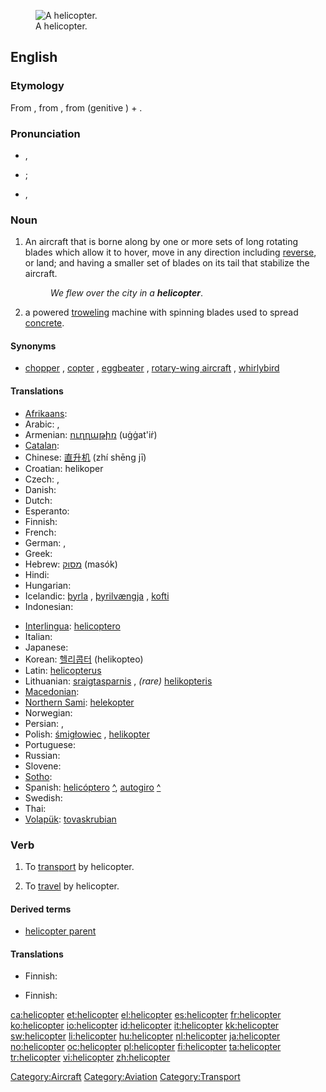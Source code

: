 [[Image:Bell 206L3 (D-HASA).jpg|thumb|right|A helicopter.]]
==English==

===Etymology===
From {{etyl|fr}} {{term|hélicoptère|lang=fr}}, from {{etyl|el}} {{term|ελικόπτερον|sc=Grek|tr=helikopteron|lang=el}}, from {{etyl|grc}} {{term|έλιξ|sc=polytonic|tr=helix|lang=grc}} (genitive {{term|έλικος|sc=polytonic|tr=helikos||turning, revolving, rotating, spinning|lang=grc}}) + {{term|πτερόν|sc=polytonic|tr=pteron||wing; anything winged|lang=grc}}.

===Pronunciation===
* {{a|AusE}} {{IPA|/ˈheliˌkoptə(r)/}}, {{SAMPA|"heli%kopt@(r)/}}
* {{a|UK}} {{IPA|/ˈhɛl.iˌkɒp.tə(ɹ)/|/ˈhɛl.ɪˌkɒp.tə(ɹ)/}}; {{SAMPA|/"hEl.i%kQp.t@(r)|/"hEl.I%kQp.t@(r)/}}
* {{a|US}} {{IPA|/ˈhɛlɪˌkɔptəɻ/}}, {{SAMPA|/"hElI.kOpt@r\`/}}

===Noun===
{{en-noun}}

# An aircraft that is borne along by one or more sets of long rotating blades which allow it to hover, move in any direction including [[reverse]], or land; and having a smaller set of blades on its tail that stabilize the aircraft.
#: ''We flew over the city in a '''helicopter'''''.
# a powered [[trowel]]ing machine with spinning blades used to spread [[concrete]].

====Synonyms====
* {{sense|aircraft}} [[chopper]] {{qualifier|informal}}, [[copter]] {{qualifier|informal}}, [[eggbeater]] {{qualifier|slang}}, [[rotary-wing aircraft]] {{qualifier|technical}}, [[whirlybird]] {{qualifier|slang}}

====Translations====
{{trans-top|aircraft}}
* [[Afrikaans]]: {{t-|af|helikopter|xs=Afrikaans}}
* Arabic: {{Arab|[[طائرة عامودية]]}} {{unicode|(ʈā’ira ʕamudíyya)}} {{f}}, {{Arab|[[هليكوبتر]]}} {{unicode|(hélikobtar)}} {{m}}
* Armenian: [[ուղղաթիռ]] (uġġat'iṙ)
* [[Catalan]]: {{t+|da|helicòpter|m}}
* Chinese: [[直升机]] (zhí shēng jī)
* Croatian: helikoper {{m}}
* Czech: {{t-|cs|vrtulník|m}}, {{t-|cs|helikoptéra|f}}
* Danish: {{t+|da|helikopter}}
* Dutch: {{t+|nl|helikopter|m}}
* Esperanto: {{t-|eo|helikoptero|xs=Esperanto}}
* Finnish: {{t+|fi|helikopteri}}
* French: {{t+|fr|hélicoptère|m}}
* German: {{t+|de|Helikopter|m}}, {{t+|de|Hubschrauber|m}}
* Greek: {{t+|el|ελικόπτερο|n|tr=elikóptero}}
* Hebrew: [[מסוק]] (masók) {{m}}
* Hindi: {{t|hi|हेलिकॉप्टर|tr=helikopttar|xs=Hindi}}
* Hungarian: {{t+|hu|helikopter}}
* Icelandic: [[þyrla]] {{f}}, [[þyrilvængja]] {{f}} {{italbrac|obsolete}}, [[kofti]] {{m}} {{italbrac|obsolete}}
* Indonesian: {{t-|id|helikopter|xs=Indonesian}}
{{trans-mid}}
* [[Interlingua]]: [[helicoptero]]
* Italian: {{t+|it|elicottero|m}}
* Japanese: {{t-|ja|ヘリコプター|tr=herikoputā}}
* Korean: [[헬리콥터]] (helikopteo)
* Latin: [[helicopterus]] {{m}}
* Lithuanian: [[sraigtasparnis]] {{m}}, ''(rare)'' [[helikopteris]] {{m}}
* [[Macedonian]]: {{t-|mk|хеликоптер|m|tr=helikópter}}
* [[Northern Sami]]: [[helekopter]]
* Norwegian: {{t+|no|helikopter|n}}
* Persian: {{t-|fa|بالگرد|tr=bâlgard|xs=Persian}},  {{t|fa||tr=helikópter|xs=Persian}}
* Polish: [[śmigłowiec]] {{m}}, [[helikopter]] {{m}}
* Portuguese: {{t+|pt|helicóptero|m}}
* Russian: {{t+|ru|вертолёт|m|tr=vertoljót}}
* Slovene: {{t-|sl|helikopter|m}}
* [[Sotho]]: {{t|st|helikopotare|xs=Sotho}}
* Spanish: [[helicóptero]] {{m}} [[:es:helicóptero|^]], [[autogiro]] {{m}} [[:es:autogiro|^]]
* Swedish: {{t+|sv|helikopter|c}}
* Thai: {{t|th|เฮลิคอบเตอ |c|tr=helikhoptoe}}
* [[Volapük]]: [[tovaskrubian]]
{{trans-bottom}}

{{trans-top|machine for spreading concrete}}
{{trans-mid}}
{{trans-bottom}}

===Verb===
{{en-verb}}

# {{transitive}} To [[transport]] by helicopter.
# {{intransitive}} To [[travel]] by helicopter.

====Derived terms====
* [[helicopter parent]]

====Translations====
{{trans-top|to transport by helicopter}}
* Finnish: {{t+|fi|kuljettaa}} {{t+|fi|helikopteri|alt=helikopterilla}}
{{trans-mid}}
{{trans-bottom}}

{{trans-top|to travel by helicopter}}
* Finnish: {{t+|fi|matkustaa}} {{t+|fi|helikopteri|alt=helikopterilla}}
{{trans-mid}}
{{trans-bottom}}

[[Category:Aircraft]]
[[Category:Aviation]]
[[Category:Transport]]

[[ca:helicopter]]
[[et:helicopter]]
[[el:helicopter]]
[[es:helicopter]]
[[fr:helicopter]]
[[ko:helicopter]]
[[io:helicopter]]
[[id:helicopter]]
[[it:helicopter]]
[[kk:helicopter]]
[[sw:helicopter]]
[[li:helicopter]]
[[hu:helicopter]]
[[nl:helicopter]]
[[ja:helicopter]]
[[no:helicopter]]
[[oc:helicopter]]
[[pl:helicopter]]
[[fi:helicopter]]
[[ta:helicopter]]
[[tr:helicopter]]
[[vi:helicopter]]
[[zh:helicopter]]